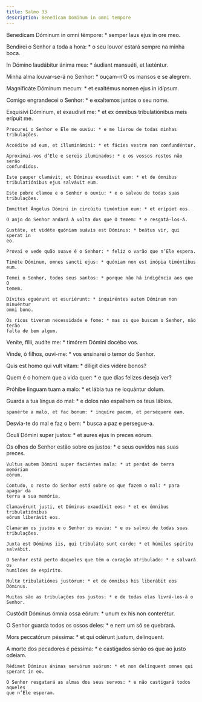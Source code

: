 ```yaml
---
title: Salmo 33
description: Benedicam Dominum in omni tempore
---
```


<div class="side-by-side not-content">

Benedícam Dóminum in omni témpore: * semper laus ejus in ore meo.

  <span>
    Bendirei o Senhor a toda a hora: * o seu louvor estará sempre na minha boca.
  </span>

In Dómino laudábitur ánima mea: * áudiant mansuéti, et læténtur.

  <span>
    Minha alma louvar-se-á no Senhor: * ouçam-n’O os mansos e se alegrem.
  </span>

Magnificáte Dóminum mecum: * et exaltémus nomen ejus in idípsum.

Comigo engrandecei o Senhor: * e exaltemos juntos o seu nome.

  <span>
    Exquisívi Dóminum, et exaudívit me: * et ex ómnibus tribulatiónibus meis
    erípuit me.

    Procurei o Senhor e Ele me ouviu: * e me livrou de todas minhas tribulações.

    Accédite ad eum, et illuminámini: * et fácies vestræ non confundéntur.

    Aproximai-vos d’Ele e sereis iluminados: * e os vossos rostos não serão
    confundidos.

    Iste pauper clamávit, et Dóminus exaudívit eum: * et de ómnibus
    tribulatiónibus ejus salvávit eum.

    Este pobre clamou e o Senhor o ouviu: * e o salvou de todas suas
    tribulações.

    Immíttet Ángelus Dómini in circúitu timéntium eum: * et erípiet eos.

    O anjo do Senhor andará à volta dos que O temem: * e resgatá-los-á.

    Gustáte, et vidéte quóniam suávis est Dóminus: * beátus vir, qui sperat in
    eo.

    Provai e vede quão suave é o Senhor: * feliz o varão que n’Ele espera.

    Timéte Dóminum, omnes sancti ejus: * quóniam non est inópia timéntibus eum.

    Temei o Senhor, todos seus santos: * porque não há indigência aos que O
    temem.

    Dívites eguérunt et esuriérunt: * inquiréntes autem Dóminum non minuéntur
    omni bono.

    Os ricos tiveram necessidade e fome: * mas os que buscam o Senhor, não terão
    falta de bem algum.
  </span>

Veníte, fílii, audíte me: * timórem Dómini docébo vos.

Vinde, ó filhos, ouvi-me: * vos ensinarei o temor do Senhor.

Quis est homo qui vult vitam: * díligit dies vidére bonos?

Quem é o homem que a vida quer: * e que dias felizes deseja ver?

Próhibe linguam tuam a malo: * et lábia tua ne loquántur dolum.

  <span>
    Guarda a tua língua do mal: * e dolos não espalhem os teus lábios.

    spanérte a malo, et fac bonum: * inquíre pacem, et perséquere eam.
  </span>

Desvia-te do mal e faz o bem: * busca a paz e persegue-a.

Óculi Dómini super justos: * et aures ejus in preces eórum.

  <span>
    Os olhos do Senhor estão sobre os justos: * e seus ouvidos nas suas preces.

    Vultus autem Dómini super faciéntes mala: * ut perdat de terra memóriam
    eórum.

    Contudo, o rosto do Senhor está sobre os que fazem o mal: * para apagar da
    terra a sua memória.

    Clamavérunt justi, et Dóminus exaudívit eos: * et ex ómnibus tribulatiónibus
    eórum liberávit eos.

    Clamaram os justos e o Senhor os ouviu: * e os salvou de todas suas
    tribulações.

    Juxta est Dóminus iis, qui tribuláto sunt corde: * et húmiles spíritu
    salvábit.

    O Senhor está perto daqueles que têm o coração atribulado: * e salvará os
    humildes de espírito.

    Multæ tribulatiónes justórum: * et de ómnibus his liberábit eos Dóminus.

    Muitas são as tribulações dos justos: * e de todas elas livrá-los-á o
    Senhor.
  </span>

Custódit Dóminus ómnia ossa eórum: * unum ex his non conterétur.

O Senhor guarda todos os ossos deles: * e nem um só se quebrará.

Mors peccatórum péssima: * et qui odérunt justum, delínquent.

  <span>
    A morte dos pecadores é péssima: * e castigados serão os que ao justo
    odeiam.

    Rédimet Dóminus ánimas servórum suórum: * et non delínquent omnes qui
    sperant in eo.

    O Senhor resgatará as almas dos seus servos: * e não castigará todos aqueles
    que n’Ele esperam.

</div>
